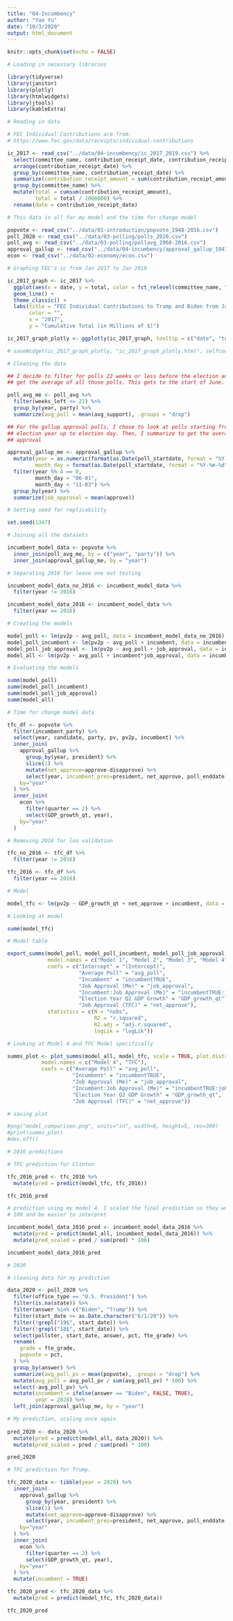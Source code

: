 ```yaml
---
title: "04-Incumbency"
author: "Yao Yu"
date: "10/3/2020"
output: html_document
---
```


```r
knitr::opts_chunk$set(echo = FALSE)

# Loading in necessary libraries

library(tidyverse)
library(janitor)
library(plotly)
library(htmlwidgets)
library(jtools)
library(kableExtra)

# Reading in data

# FEC Individual Contributions are from:
# https://www.fec.gov/data/receipts/individual-contributions

ic_2017 <- read_csv("../data/04-incumbency/ic_2017_2019.csv") %>% 
  select(committee_name, contribution_receipt_date, contribution_receipt_amount) %>%
  arrange(contribution_receipt_date) %>% 
  group_by(committee_name, contribution_receipt_date) %>% 
  summarize(contribution_receipt_amount = sum(contribution_receipt_amount), .groups = "drop") %>% 
  group_by(committee_name) %>% 
  mutate(total = cumsum(contribution_receipt_amount),
         total = total / 1000000) %>% 
  rename(date = contribution_receipt_date)

# This data is all for my model and the time for change model

popvote <- read_csv("../data/01-introduction/popvote_1948-2016.csv")
poll_2020 <- read_csv("../data/03-polling/polls_2020.csv")
poll_avg <- read_csv("../data/03-polling/pollavg_1968-2016.csv")
approval_gallup <- read_csv("../data/04-incumbency/approval_gallup_1941-2020.csv")
econ <- read_csv("../data/02-economy/econ.csv")
```

```r

# Graphing FEC's ic from Jan 2017 to Jan 2019

ic_2017_graph <- ic_2017 %>% 
  ggplot(aes(x = date, y = total, color = fct_relevel(committee_name, "DONALD J. TRUMP FOR PRESIDENT, INC.", "BIDEN FOR PRESIDENT"))) + 
  geom_line() + 
  theme_classic() +
  labs(title = "FEC Individual Contributions to Trump and Biden from Jan 2017 to Jan 2019",
       color = "",
       x = "2017",
       y = "Cumulative Total (in Millions of $)")

ic_2017_graph_plotly <- ggplotly(ic_2017_graph, tooltip = c("date", "total"))

# saveWidget(ic_2017_graph_plotly, "ic_2017_graph_plotly.html", selfcontained = FALSE, libdir = "lib")

```

```r

# Cleaning the data

## I decide to filter for polls 22 weeks or less before the election and then
## get the average of all those polls. This gets to the start of June.

poll_avg_me <- poll_avg %>% 
  filter(weeks_left <= 22) %>% 
  group_by(year, party) %>% 
  summarize(avg_poll = mean(avg_support), .groups = "drop")

## For the gallup approval polls, I chose to look at polls starting from June of
## election year up to election day. Then, I summarize to get the average job
## approval

approval_gallup_me <- approval_gallup %>% 
  mutate(year = as.numeric(format(as.Date(poll_startdate, format = "%Y-%m-%d"), "%Y")),
         month_day = format(as.Date(poll_startdate, format = "%Y-%m-%d"), "%m-%d")) %>% 
  filter(year %% 4 == 0,
         month_day > "06-01",
         month_day < "11-03") %>% 
  group_by(year) %>% 
  summarize(job_approval = mean(approve))

# Setting seed for replicability

set.seed(1347)

# Joining all the datasets

incumbent_model_data <- popvote %>% 
  inner_join(poll_avg_me, by = c("year", "party")) %>% 
  inner_join(approval_gallup_me, by = "year")

# Separating 2016 for leave one out testing

incumbent_model_data_no_2016 <- incumbent_model_data %>% 
  filter(year != 2016)

incumbent_model_data_2016 <- incumbent_model_data %>% 
  filter(year == 2016)

# Creating the models

model_poll <- lm(pv2p ~ avg_poll, data = incumbent_model_data_no_2016)
model_poll_incumbent <- lm(pv2p ~ avg_poll + incumbent, data = incumbent_model_data_no_2016)
model_poll_job_approval <- lm(pv2p ~ avg_poll + job_approval, data = incumbent_model_data_no_2016)
model_all <- lm(pv2p ~ avg_poll + incumbent*job_approval, data = incumbent_model_data_no_2016)

# Evaluating the models

summ(model_poll)
summ(model_poll_incumbent)
summ(model_poll_job_approval)
summ(model_all)
```

```r

# Time for change model data

tfc_df <- popvote %>%
  filter(incumbent_party) %>%
  select(year, candidate, party, pv, pv2p, incumbent) %>%
  inner_join(
    approval_gallup %>% 
      group_by(year, president) %>% 
      slice(1) %>% 
      mutate(net_approve=approve-disapprove) %>%
      select(year, incumbent_pres=president, net_approve, poll_enddate),
    by="year"
  ) %>%
  inner_join(
    econ %>%
      filter(quarter == 2) %>%
      select(GDP_growth_qt, year),
    by="year"
  )

# Removing 2016 for loo validation

tfc_no_2016 <- tfc_df %>% 
  filter(year != 2016)

tfc_2016 <- tfc_df %>% 
  filter(year == 2016)

# Model

model_tfc <- lm(pv2p ~ GDP_growth_qt + net_approve + incumbent, data = tfc_no_2016)

# Looking at model

summ(model_tfc)

```

```r

# Model table

export_summs(model_poll, model_poll_incumbent, model_poll_job_approval, model_all, model_tfc,
             model.names = c("Model 1", "Model 2", "Model 3", "Model 4", "TFC"),
             coefs = c("Intercept" = "(Intercept)", 
                       "Average Poll" = "avg_poll", 
                       "Incumbent" = "incumbentTRUE", 
                       "Job Approval (Me)" = "job_approval",
                       "Incumbent:Job Approval (Me)" = "incumbentTRUE:job_approval",
                       "Election Year Q2 GDP Growth" = "GDP_growth_qt",
                       "Job Approval (TFC)" = "net_approve"),
             statistics = c(N = "nobs",
                            R2 = "r.squared",
                            R2.adj = "adj.r.squared",
                            logLik = "logLik"))

# Looking at Model 4 and TFC Model specifically

summs_plot <- plot_summs(model_all, model_tfc, scale = TRUE, plot.distributions = TRUE,
           model.names = c("Model 4", "TFC"),
           coefs = c("Average Poll" = "avg_poll", 
                     "Incumbent" = "incumbentTRUE", 
                     "Job Approval (Me)" = "job_approval",
                     "Incumbent:Job Approval (Me)" = "incumbentTRUE:job_approval",
                     "Election Year Q2 GDP Growth" = "GDP_growth_qt",
                     "Job Approval (TFC)" = "net_approve"))

# saving plot

#png("model_comparison.png", units="in", width=8, height=5, res=300)
#print(summs_plot)
#dev.off()

```

```r

# 2016 predictions

# TFC prediction for Clinton

tfc_2016_pred <- tfc_2016 %>% 
  mutate(pred = predict(model_tfc, tfc_2016))

tfc_2016_pred

# prediction using my model 4. I scaled the final prediction so they would add up
# 100 and be easier to interpret

incumbent_model_data_2016_pred <- incumbent_model_data_2016 %>% 
  mutate(pred = predict(model_all, incumbent_model_data_2016)) %>% 
  mutate(pred_scaled = pred / sum(pred) * 100)

incumbent_model_data_2016_pred

# 2020

# cleaning data for my prediction

data_2020 <- poll_2020 %>%
  filter(office_type == "U.S. President") %>% 
  filter(is.na(state)) %>% 
  filter(answer %in% c("Biden", "Trump")) %>% 
  filter(start_date >= as.Date.character("6/1/20")) %>% 
  filter(!grepl("19$", start_date)) %>% 
  filter(!grepl("18$", start_date)) %>%
  select(pollster, start_date, answer, pct, fte_grade) %>% 
  rename(
    grade = fte_grade,
    popvote = pct,
  ) %>% 
  group_by(answer) %>% 
  summarize(avg_poll_pv = mean(popvote), .groups = "drop") %>% 
  mutate(avg_poll = avg_poll_pv / sum(avg_poll_pv) * 100) %>% 
  select(-avg_poll_pv) %>% 
  mutate(incumbent = ifelse(answer == "Biden", FALSE, TRUE),
         year = 2020) %>% 
  left_join(approval_gallup_me, by = "year")

# My prediction, scaling once again
  
pred_2020 <- data_2020 %>% 
  mutate(pred = predict(model_all, data_2020)) %>% 
  mutate(pred_scaled = pred / sum(pred) * 100)

pred_2020

# TFC prediction for Trump.

tfc_2020_data <- tibble(year = 2020) %>% 
  inner_join(
    approval_gallup %>% 
      group_by(year, president) %>% 
      slice(1) %>% 
      mutate(net_approve=approve-disapprove) %>%
      select(year, incumbent_pres=president, net_approve, poll_enddate),
    by="year"
  ) %>%
  inner_join(
    econ %>%
      filter(quarter == 2) %>%
      select(GDP_growth_qt, year),
    by="year"
  ) %>% 
  mutate(incumbent = TRUE)

tfc_2020_pred <- tfc_2020_data %>% 
  mutate(pred = predict(model_tfc, tfc_2020_data))

tfc_2020_pred

```

